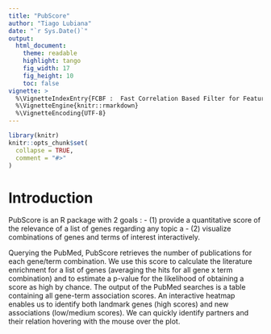```yaml
---
title: "PubScore"
author: "Tiago Lubiana"
date: "`r Sys.Date()`"
output:
  html_document:
    theme: readable
    highlight: tango
    fig_width: 17
    fig_height: 10
    toc: false
vignette: >
  %\VignetteIndexEntry{FCBF :  Fast Correlation Based Filter for Feature Selection}
  %\VignetteEngine{knitr::rmarkdown}
  %\VignetteEncoding{UTF-8}
---
```


```r
library(knitr)
knitr::opts_chunk$set(
  collapse = TRUE,
  comment = "#>"
)
```

# Introduction

PubScore is an R package with 2 goals :
- (1) provide a quantitative score of the relevance of a list of genes regarding any topic a
- (2)  visualize combinations of genes and terms of interest interactively.

Querying the PubMed, PubScore retrieves the number of publications for each gene/term combination. We use this score to calculate the literature enrichment for a list of genes (averaging the hits for all gene x term combination) and to estimate a p-value for the likelihood of obtaining a score as high by chance. The output of the PubMed searches is a table containing all gene-term association scores. An interactive heatmap enables us to identify both landmark genes (high scores) and new associations (low/medium scores). We can quickly identify partners and their relation hovering with the mouse over the plot.


